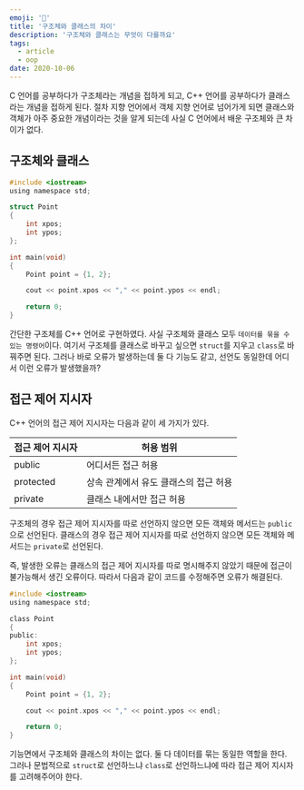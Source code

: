 ```yaml
---
emoji: '🧱'
title: '구조체와 클래스의 차이'
description: '구조체와 클래스는 무엇이 다를까요'
tags:
  - article
  - oop
date: 2020-10-06
---
```


C 언어를 공부하다가 구조체라는 개념을 접하게 되고, C++ 언어를 공부하다가 클래스라는 개념을 접하게 된다. 절차 지향 언어에서 객체 지향 언어로 넘어가게 되면 클래스와 객체가 아주 중요한 개념이라는 것을 알게 되는데 사실 C 언어에서 배운 구조체와 큰 차이가 없다.

## 구조체와 클래스

```c
#include <iostream>
using namespace std;

struct Point
{
	int xpos;
	int ypos;
};

int main(void)
{
	Point point = {1, 2};

	cout << point.xpos << "," << point.ypos << endl;

	return 0;
}
```

간단한 구조체를 C++ 언어로 구현하였다. 사실 구조체와 클래스 모두 `데이터를 묶을 수 있는 명령어`이다. 여기서 구조체를 클래스로 바꾸고 싶으면 `struct`를 지우고 `class`로 바꿔주면 된다. 그러나 바로 오류가 발생하는데 둘 다 기능도 같고, 선언도 동일한데 어디서 이런 오류가 발생했을까?

## 접근 제어 지시자

C++ 언어의 접근 제어 지시자는 다음과 같이 세 가지가 있다.

| 접근 제어 지시자 | 허용 범위                             |
| ---------------- | ------------------------------------- |
| public           | 어디서든 접근 허용                    |
| protected        | 상속 관계에서 유도 클래스의 접근 허용 |
| private          | 클래스 내에서만 접근 허용             |

구조체의 경우 접근 제어 지시자를 따로 선언하지 않으면 모든 객체와 메서드는 `public`으로 선언된다. 클래스의 경우 접근 제어 지시자를 따로 선언하지 않으면 모든 객체와 메서드는 `private`로 선언된다.

즉, 발생한 오류는 클래스의 접근 제어 지시자를 따로 명시해주지 않았기 때문에 접근이 불가능해서 생긴 오류이다. 따라서 다음과 같이 코드를 수정해주면 오류가 해결된다.

```c
#include <iostream>
using namespace std;

class Point
{
public:
	int xpos;
	int ypos;
};

int main(void)
{
	Point point = {1, 2};

	cout << point.xpos << "," << point.ypos << endl;

	return 0;
}
```

기능면에서 구조체와 클래스의 차이는 없다. 둘 다 데이터를 묶는 동일한 역할을 한다. 그러나 문법적으로 `struct`로 선언하느냐 `class`로 선언하느냐에 따라 접근 제어 지시자를 고려해주어야 한다.
